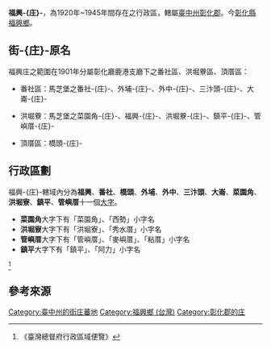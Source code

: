 {{Otheruses|subject=台灣日治後期位於[[臺中州|臺中州]][[彰化郡|彰化郡]]的一個庄}}
'''福興-{庄}-'''，為1920年~1945年間存在之行政區，轄屬[[臺中州|臺中州]][[彰化郡|彰化郡]]。今[[彰化縣|彰化縣]][[福興鄉_(臺灣)|福興鄉]]。

==街-{庄}-原名==
福興庄之範圍在1901年分屬彰化廳鹿港支廳下之番社區、洪堀藔區、頂厝區：

* 番社區：馬芝堡之番社-{庄}-、外埔-{庄}-、外中-{庄}-、三汴頭-{庄}-、大崙-{庄}-

* 洪堀藔：馬芝堡之菜園角-{庄}-、福興-{庄}-、洪堀藔-{庄}-、鎮平-{庄}-、管嶼厝-{庄}-

* 頂厝區：橋頭-{庄}-

==行政區劃==
福興-{庄}-轄域內分為'''福興'''、'''番社'''、'''橋頭'''、'''外埔'''、'''外中'''、'''三汴頭'''、'''大崙'''、'''菜園角'''、'''洪堀寮'''、'''鎮平'''、'''管嶼厝'''十一個[[大字_(行政區劃)|大字]]。

*'''菜園角'''大字下有「菜園角」、「西勢」小字名
*'''洪堀寮'''大字下有「洪堀寮」、「秀水厝」小字名
*'''管嶼厝'''大字下有「管嶼厝」、「麥嶼厝」、「粘厝」小字名
*'''鎮平'''大字下有「鎮平」、「阿力」小字名
<ref>《臺灣總督府行政區域便覽》</ref>

== 參考來源 ==
{{reflist}}
{{台中州}}

[[Category:臺中州的街庄蕃地|Category:臺中州的街庄蕃地]]
[[Category:福興鄉_(台灣)|Category:福興鄉 (台灣)]]
[[Category:彰化郡的庄|Category:彰化郡的庄]]